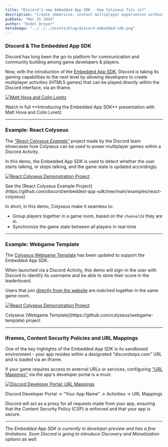 ```yaml
---
title: "Discord's new Embedded App SDK - How Colyseus fits in?"
description: "Create immersive, instant multiplayer experiences without downloads within the Discord App"
pubDate: "Mar 25 2024"
author: "Endel Dreyer"
heroImage: "../../../assets/blog/discord-embedded-sdk.png"
---
```


### Discord & The Embedded App SDK

Discord has long been the go-to platform for communication and community building among game developers & players.

Now, with the introduction of the [Embedded App SDK](https://discord.com/build/embedded-app-sdk), Discord is taking its gaming capabilities to the next level by allowing developers to create multiplayer activities (HTML5 games) that can be played directly within the Discord interface, via an iframe.

<div class="mx-auto mt-6 mb-12 w-sm w-full lg:w-2/3 text-center text-gray-600 ">
  <a href="https://youtu.be/YJyX6L93nB0?si=cYO0YSWXuSIKLL2C&t=197">
    <Image src={videoPreview} class="rounded" alt="Matt Hova and Colin Loretz" />
  </a>
  <p class="text-sm p-3 italic">Watch in full **Introducing the Embedded App SDK** presentation with Matt Hova and Colin Loretz</p>
</div>

---

### Example: React Colyseus

The [_"React Colyseus Example"_](https://github.com/discord/embedded-app-sdk/tree/main/examples/react-colyseus) project made by the Discord team showcases how Colyseus can be used to power multiplayer games within a Discord Activity.

In this demo, the Embedded App SDK is used to detect whether the user starts talking, or stops talking, and the game state is updated accordingly.

<div class="mx-auto mt-6 mb-12 w-sm w-full lg:w-2/3 text-center text-gray-600 ">
  <a href="https://github.com/discord/embedded-app-sdk/tree/main/examples/react-colyseus">
    <Image src={reactColyseus} class="rounded" alt="React Colyseus Demonstration Project" />
  </a>
  <p class="text-sm p-3 italic">See the [React Colyseus Example Project](https://github.com/discord/embedded-app-sdk/tree/main/examples/react-colyseus)</p>
</div>

In short, in this demo, Colyseus make it seamless to:

- Group players together in a game room, based on the `channelId` they are in.
- Synchronize the game state between all players in real-time

---

### Example: Webgame Template

The [Colyseus Webgame Template](https://github.com/colyseus/webgame-template) has been updated to support the Embedded App SDK.

When launched via a Discord Activity, this demo will sign-in the user with Discord to identify its username and be able to store their score in the leaderboard.

Users that join [directly from the website](https://us-lax-af65ebed.colyseus.dev/) are matched together in the same game room.

<div class="mx-auto mt-6 mb-12 w-sm w-full lg:w-2/3 text-center text-gray-600 ">
  <a href="https://github.com/colyseus/webgame-template">
    <Image src={webgameTemplate} class="rounded b-1" alt="React Colyseus Demonstration Project" />
  </a>
  <p class="text-sm p-3 italic">Colyseus [Webgame Template](https://github.com/colyseus/webgame-template) project</p>
</div>

---

### iframes, Content Security Policies and URL Mappings

One of the key highlights of the Embedded App SDK is its sandboxed environment - your app resides within a designated _"discordsays.com"_ URL and is loaded via an iframe.

If your game requires access to external URLs or services, configuring ["URL Mappings"](https://discord.com/developers/docs/activities/development-guides#url-mapping) via the app's developer portal is a must:

<div class="mx-auto mt-6 mb-12 w-sm w-full lg:w-2/3 text-center text-gray-600 ">
  <a href="https://github.com/colyseus/webgame-template">
    <Image src={urlMappings} class="rounded b-1" alt="Discord Developer Portal: URL Mappings" />
  </a>
  <p class="text-sm p-3 italic">Discord Developer Portal → "Your App Name" → Activities → URL Mappings</p>
</div>

Discord will act as a proxy for all requests made from your app, ensuring that the Content Security Policy (CSP) is enforced and that your app is secure.

---

_The Embedded App SDK is currently in developer preview and has a few limitations. Soon Discord is going to introduce Discovery and Monetization options as well._
